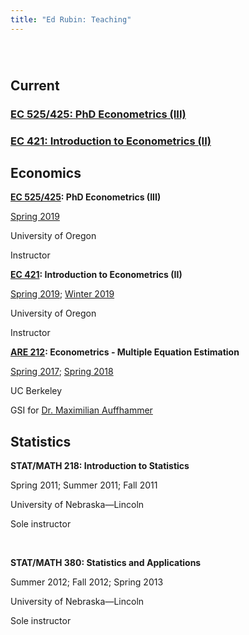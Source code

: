```yaml
---
title: "Ed Rubin: Teaching"
---
```


<br>

# {.tabset .tabset-fade}

## Current

### [EC 525/425: PhD Econometrics (III)](https://github.com/edrubin/EC525S19)

### [EC 421: Introduction to Econometrics (II)](https://github.com/edrubin/EC421S19)

## Economics

__[EC 525/425](https://github.com/edrubin/EC525S19): PhD Econometrics (III)__

[Spring 2019](https://github.com/edrubin/EC421S19)

University of Oregon

Instructor

__[EC 421](https://github.com/edrubin/EC421W19): Introduction to Econometrics (II)__

[Spring 2019](https://github.com/edrubin/EC421S19); [Winter 2019](https://github.com/edrubin/EC421W19)

University of Oregon

Instructor

__[ARE 212](https://edrub.in/ARE212): Econometrics - Multiple Equation Estimation__

[Spring 2017](https://edrub.in/ARE212/Spring2017/notes.html); [Spring 2018](https://edrub.in/ARE212)

UC Berkeley

GSI for [Dr. Maximilian Auffhammer](http://www.auffhammer.com)

## Statistics

__STAT/MATH 218: Introduction to Statistics__

Spring 2011; Summer 2011; Fall 2011

University of Nebraska—Lincoln

Sole instructor

<br>

__STAT/MATH 380: Statistics and Applications__

Summer 2012; Fall 2012; Spring 2013

University of Nebraska—Lincoln

Sole instructor
